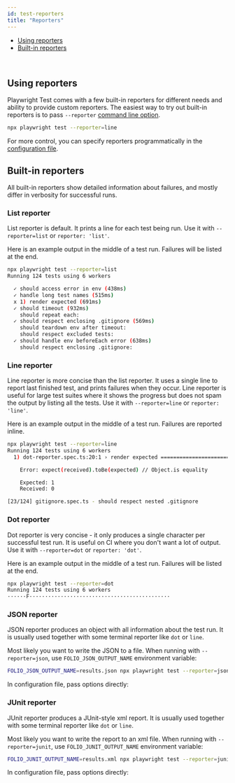 ```yaml
---
id: test-reporters
title: "Reporters"
---
```


- [Using reporters](#using-reporters)
- [Built-in reporters](#built-in-reporters)

<br/>

## Using reporters

Playwright Test comes with a few built-in reporters for different needs and ability to provide custom reporters. The easiest way to try out built-in reporters is to pass `--reporter` [command line option](./cli.mdx).

```sh
npx playwright test --reporter=line
```

For more control, you can specify reporters programmatically in the [configuration file](#writing-a-configuration-file).

## Built-in reporters

All built-in reporters show detailed information about failures, and mostly differ in verbosity for successful runs.

### List reporter

List reporter is default. It prints a line for each test being run. Use it with `--reporter=list` or `reporter: 'list'`.

Here is an example output in the middle of a test run. Failures will be listed at the end.

```sh
npx playwright test --reporter=list
Running 124 tests using 6 workers

  ✓ should access error in env (438ms)
  ✓ handle long test names (515ms)
  x 1) render expected (691ms)
  ✓ should timeout (932ms)
    should repeat each:
  ✓ should respect enclosing .gitignore (569ms)
    should teardown env after timeout:
    should respect excluded tests:
  ✓ should handle env beforeEach error (638ms)
    should respect enclosing .gitignore:
```

### Line reporter

Line reporter is more concise than the list reporter. It uses a single line to report last finished test, and prints failures when they occur. Line reporter is useful for large test suites where it shows the progress but does not spam the output by listing all the tests. Use it with `--reporter=line` or `reporter: 'line'`.

Here is an example output in the middle of a test run. Failures are reported inline.

```sh
npx playwright test --reporter=line
Running 124 tests using 6 workers
  1) dot-reporter.spec.ts:20:1 › render expected ===================================================

    Error: expect(received).toBe(expected) // Object.is equality

    Expected: 1
    Received: 0

[23/124] gitignore.spec.ts - should respect nested .gitignore
```

### Dot reporter

Dot reporter is very concise - it only produces a single character per successful test run. It is useful on CI where you don't want a lot of output. Use it with `--reporter=dot` or `reporter: 'dot'`.

Here is an example output in the middle of a test run. Failures will be listed at the end.

```sh
npx playwright test --reporter=dot
Running 124 tests using 6 workers
······F·············································
```

### JSON reporter

JSON reporter produces an object with all information about the test run. It is usually used together with some terminal reporter like `dot` or `line`.

Most likely you want to write the JSON to a file. When running with `--reporter=json`, use `FOLIO_JSON_OUTPUT_NAME` environment variable:

```sh
FOLIO_JSON_OUTPUT_NAME=results.json npx playwright test --reporter=json,dot
```

In configuration file, pass options directly:

### JUnit reporter

JUnit reporter produces a JUnit-style xml report. It is usually used together with some terminal reporter like `dot` or `line`.

Most likely you want to write the report to an xml file. When running with `--reporter=junit`, use `FOLIO_JUNIT_OUTPUT_NAME` environment variable:

```sh
FOLIO_JUNIT_OUTPUT_NAME=results.xml npx playwright test --reporter=junit,line
```

In configuration file, pass options directly:

[Accessibility]: ./api/class-accessibility.mdx "Accessibility"
[Browser]: ./api/class-browser.mdx "Browser"
[BrowserContext]: ./api/class-browsercontext.mdx "BrowserContext"
[BrowserType]: ./api/class-browsertype.mdx "BrowserType"
[CDPSession]: ./api/class-cdpsession.mdx "CDPSession"
[ConsoleMessage]: ./api/class-consolemessage.mdx "ConsoleMessage"
[Dialog]: ./api/class-dialog.mdx "Dialog"
[Download]: ./api/class-download.mdx "Download"
[ElementHandle]: ./api/class-elementhandle.mdx "ElementHandle"
[Error]: ./api/class-error.mdx "Error"
[FileChooser]: ./api/class-filechooser.mdx "FileChooser"
[Frame]: ./api/class-frame.mdx "Frame"
[JSHandle]: ./api/class-jshandle.mdx "JSHandle"
[Keyboard]: ./api/class-keyboard.mdx "Keyboard"
[Mouse]: ./api/class-mouse.mdx "Mouse"
[Page]: ./api/class-page.mdx "Page"
[Playwright]: ./api/class-playwright.mdx "Playwright"
[Request]: ./api/class-request.mdx "Request"
[Response]: ./api/class-response.mdx "Response"
[Route]: ./api/class-route.mdx "Route"
[Selectors]: ./api/class-selectors.mdx "Selectors"
[TimeoutError]: ./api/class-timeouterror.mdx "TimeoutError"
[Touchscreen]: ./api/class-touchscreen.mdx "Touchscreen"
[Tracing]: ./api/class-tracing.mdx "Tracing"
[Video]: ./api/class-video.mdx "Video"
[WebSocket]: ./api/class-websocket.mdx "WebSocket"
[Worker]: ./api/class-worker.mdx "Worker"
[Element]: https://developer.mozilla.org/en-US/docs/Web/API/element "Element"
[EvaluationArgument]: ./core-concepts.mdx#evaluation-argument "EvaluationArgument"
[Promise]: https://developer.mozilla.org/en-US/docs/Web/JavaScript/Reference/Global_Objects/Promise "Promise"
[iterator]: https://developer.mozilla.org/en-US/docs/Web/JavaScript/Reference/Iteration_protocols "Iterator"
[origin]: https://developer.mozilla.org/en-US/docs/Glossary/Origin "Origin"
[selector]: https://developer.mozilla.org/en-US/docs/Web/CSS/CSS_Selectors "selector"
[Serializable]: https://developer.mozilla.org/en-US/docs/Web/JavaScript/Reference/Global_Objects/JSON/stringify#Description "Serializable"
[UIEvent.detail]: https://developer.mozilla.org/en-US/docs/Web/API/UIEvent/detail "UIEvent.detail"
[UnixTime]: https://en.wikipedia.org/wiki/Unix_time "Unix Time"
[xpath]: https://developer.mozilla.org/en-US/docs/Web/XPath "xpath"

[Any]: https://docs.python.org/3/library/typing.html#typing.Any "Any"
[bool]: https://docs.python.org/3/library/stdtypes.html "bool"
[bytes]: https://docs.python.org/3/library/stdtypes.html#bytes "bytes"
[Callable]: https://docs.python.org/3/library/typing.html#typing.Callable "Callable"
[EventContextManager]: https://docs.python.org/3/reference/datamodel.html#context-managers "Event context manager"
[EventEmitter]: https://pyee.readthedocs.io/en/latest/#pyee.BaseEventEmitter "EventEmitter"
[Exception]: https://docs.python.org/3/library/exceptions.html#Exception "Exception"
[Dict]: https://docs.python.org/3/library/typing.html#typing.Dict "Dict"
[float]: https://docs.python.org/3/library/stdtypes.html#numeric-types-int-float-complex "float"
[int]: https://docs.python.org/3/library/stdtypes.html#numeric-types-int-float-complex "int"
[List]: https://docs.python.org/3/library/typing.html#typing.List "List"
[NoneType]: https://docs.python.org/3/library/constants.html#None "None"
[Pattern]: https://docs.python.org/3/library/re.html "Pattern"
[URL]: https://en.wikipedia.org/wiki/URL "URL"
[pathlib.Path]: https://realpython.com/python-pathlib/ "pathlib.Path"
[str]: https://docs.python.org/3/library/stdtypes.html#text-sequence-type-str "str"
[Union]: https://docs.python.org/3/library/typing.html#typing.Union "Union"

[all available image tags]: https://mcr.microsoft.com/v2/playwright/tags/list "all available image tags"
[Docker Hub]: https://hub.docker.com/_/microsoft-playwright "Docker Hub"
[Dockerfile.focal]: https://github.com/microsoft/playwright/blob/master/utils/docker/Dockerfile.focal "Dockerfile.focal"